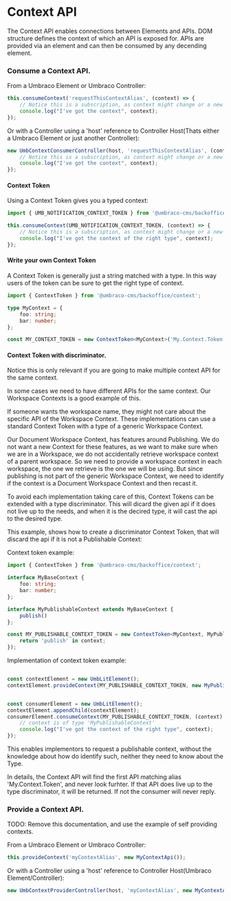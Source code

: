 
<Meta title="Guides/Context API" />

# Context API

The Context API enables connections between Elements and APIs.
DOM structure defines the context of which an API is exposed for. APIs are provided via an element and can then be consumed by any decending element.

### Consume a Context API.

From a Umbraco Element or Umbraco Controller:

```ts
this.consumeContext('requestThisContextAlias', (context) => {
	// Notice this is a subscription, as context might change or a new one appears.
	console.log("I've got the context", context);
});
```

Or with a Controller using a 'host' reference to Controller Host(Thats either a Umbraco Element or just another Controller):

```ts
new UmbContextConsumerController(host, 'requestThisContextAlias', (context) => {
	// Notice this is a subscription, as context might change or a new one appears.
	console.log("I've got the context", context);
});
```

#### Context Token

Using a Context Token gives you a typed context:

```ts
import { UMB_NOTIFICATION_CONTEXT_TOKEN } from '@umbraco-cms/backoffice/notification';

this.consumeContext(UMB_NOTIFICATION_CONTEXT_TOKEN, (context) => {
	// Notice this is a subscription, as context might change or a new one appears, but the value is strongly typed
	console.log("I've got the context of the right type", context);
});
```

#### Write your own Context Token

A Context Token is generally just a string matched with a type. In this way users of the token can be sure to get the right type of context.

```ts
import { ContextToken } from '@umbraco-cms/backoffice/context';

type MyContext = {
	foo: string;
	bar: number;
};

const MY_CONTEXT_TOKEN = new ContextToken<MyContext>('My.Context.Token');
```

#### Context Token with discriminator.

Notice this is only relevant if you are going to make multiple context API for the same context.

In some cases we need to have different APIs for the same context. Our Workspace Contexts is a good example of this.

If someone wants the workspace name, they might not care about the specific API of the Workspace Context. These implementations can use a standard Context Token with a type of a generic Workspace Context.

Our Document Workspace Context, has features around Publishing. We do not want a new Context for these features, as we want to make sure when we are in a Workspace, we do not accidentally retrieve workspace context of a parent workspace. So we need to provide a workspace context in each workspace, the one we retrieve is the one we will be using.
But since publishing is not part of the generic Workspace Context, we need to identify if the context is a Document Workspace Context and then recast it.

To avoid each implementation taking care of this, Context Tokens can be extended with a type discriminator.
This will dicard the given api if it does not live up to the needs, and when it is the decired type, it will cast the api to the desired type.

This example, shows how to create a discriminator Context Token, that will discard the api if it is not a Publishable Context:

Context token example:

```ts
import { ContextToken } from '@umbraco-cms/backoffice/context';

interface MyBaseContext {
	foo: string;
	bar: number;
};

interface MyPublishableContext extends MyBaseContext {
	publish()
};

const MY_PUBLISHABLE_CONTEXT_TOKEN = new ContextToken<MyContext, MyPublishableContext>('My.Context.Token', (context): context is MyPublishableContext => {
	return 'publish' in context;
});
```

Implementation of context token example:

```ts

const contextElement = new UmbLitElement();
contextElement.provideContext(MY_PUBLISHABLE_CONTEXT_TOKEN, new MyPublishableContext());


const consumerElement = new UmbLitElement();
contextElement.appendChild(contextElement);
consumerElement.consumeContext(MY_PUBLISHABLE_CONTEXT_TOKEN, (context) => {
	// context is of type 'MyPublishableContext'
	console.log("I've got the context of the right type", context);
});

```

This enables implementors to request a publishable context, without the knowledge about how do identify such, neither they need to know about the Type.

In details, the Context API will find the first API matching alias 'My.Context.Token', and never look furhter. If that API does live up to the type discriminator, it will be returned. If not the consumer will never reply.


### Provide a Context API.

TODO: Remove this documentation, and use the example of self providing contexts.

From a Umbraco Element or Umbraco Controller:

```ts
this.provideContext('myContextAlias', new MyContextApi());
```

Or with a Controller using a 'host' reference to Controller Host(Umbraco Element/Controller):

```ts
new UmbContextProviderController(host, 'myContextAlias', new MyContextApi());
```
